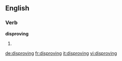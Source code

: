 ==English==

===Verb===
'''disproving'''

# {{present participle of|[[disprove]]}}

[[de:disproving]]
[[fr:disproving]]
[[it:disproving]]
[[vi:disproving]]